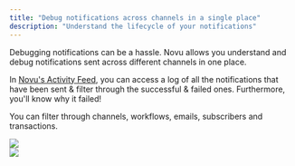 ```yaml
---
title: "Debug notifications across channels in a single place"
description: "Understand the lifecycle of your notifications"
---
```


Debugging notifications can be a hassle. Novu allows you understand and debug notifications sent across different channels in one place.

In [Novu's Activity Feed](https://dashboard.novu.co/activities?utm_campaign=docs-usecases-debug), you can access a log of all the notifications that have been sent & filter through the successful & failed ones. Furthermore, you'll know why it failed!

You can filter through channels, workflows, emails, subscribers and transactions.

<Frame caption="Activity Feed">
  <img src="/images/activity-feed-usecase.png" />
</Frame>

<br />

<Frame caption="Notification Detail">
  <img src="/images/notification-lifecycle.png" />
</Frame>
